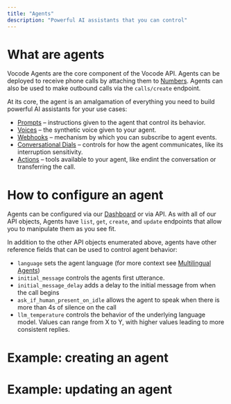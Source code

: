 ```yaml
---
title: "Agents"
description: "Powerful AI assistants that you can control"
---
```


# What are agents

Vocode Agents are the core component of the Vocode API. Agents can be deployed to receive
phone calls by attaching them to [Numbers](/numbers). Agents can also be used to make outbound calls
via the `calls/create` endpoint.

At its core, the agent is an amalgamation of everything you need to build powerful AI assistants for
your use cases:

- [Prompts](/prompts) – instructions given to the agent that control its behavior.
- [Voices](/voices) – the synthetic voice given to your agent.
- [Webhooks](/webhooks) – mechanism by which you can subscribe to agent events.
- [Conversational Dials](/conversational-dials) – controls for how the agent communicates, like its interruption sensitivity.
- [Actions](/actions) – tools available to your agent, like endint the conversation or transferring the call.

# How to configure an agent

Agents can be configured via our [Dashboard](/dashboard) or via API. As with all of our API objects, Agents have
`list`, `get`, `create`, and `update` endpoints that allow you to manipulate them as you see fit.

In addition to the other API objects enumerated above, agents have other reference fields that can be used to control
agent behavior:

- `language` sets the agent language (for more context see [Multilingual Agents](/multilingual))
- `initial_message` controls the agents first utterance.
- `initial_message_delay` adds a delay to the initial message from when the call begins
- `ask_if_human_present_on_idle` allows the agent to speak when there is more than 4s of silence on the call
- `llm_temperature` controls the behavior of the underlying language model. Values can range from X to Y, with higher
  values leading to more consistent replies.

# Example: creating an agent

# Example: updating an agent
